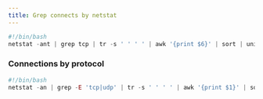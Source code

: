 ---
title: Grep connects by netstat
---

```js copy
#!/bin/bash
netstat -ant | grep tcp | tr -s ' ' ' ' | awk '{print $6}' | sort | uniq -c
```

### Connections by protocol
```js copy
#!/bin/bash
netstat -an | grep -E 'tcp|udp' | tr -s ' ' ' ' | awk '{print $1}' | sort | uniq -c
```